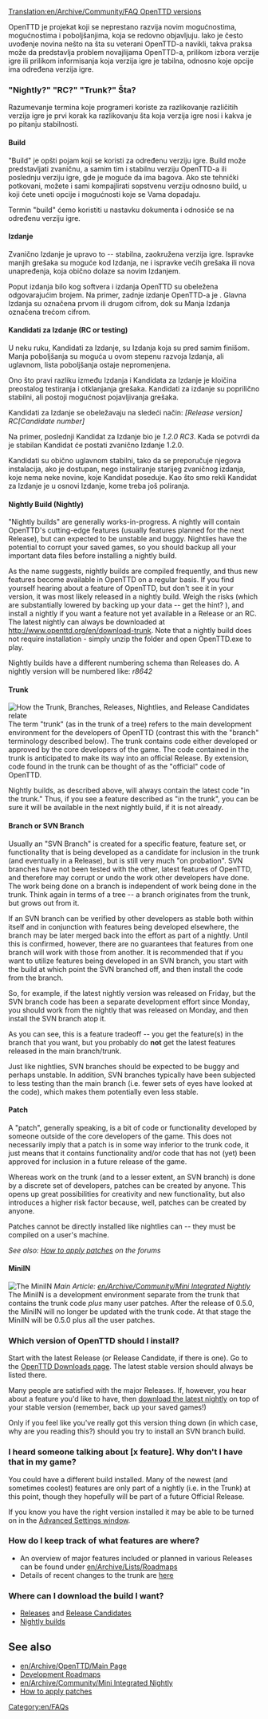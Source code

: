 [[Translation:en/Archive/Community/FAQ OpenTTD versions]]



OpenTTD je projekat koji se neprestano razvija novim mogućnostima, mogućnostima i poboljšanjima, koja se redovno objavljuju. Iako je često uvođenje novina nešto na šta su veterani OpenTTD-a navikli, takva praksa može da predstavlja problem novajlijama OpenTTD-a, prilikom izbora verzije igre ili prilikom informisanja koja verzija igre je tabilna, odnosno koje opcije ima određena verzija igre.

=== "Nightly?"  "RC?"  "Trunk?"  Šta?===
Razumevanje termina koje programeri koriste za razlikovanje različitih verzija igre je prvi korak ka razlikovanju šta koja verzija igre nosi i kakva je po pitanju stabilnosti.

====Build====
"Build" je opšti pojam koji se koristi za određenu verziju igre. Build može predstavljati zvaničnu, a samim tim i stabilnu verziju OpenTTD-a ili poslednju verziju igre, gde je moguće da ima bagova. Ako ste tehnički potkovani, možete i sami kompajlirati sopstvenu verziju odnosno build, u koji ćete uneti opcije i mogućnosti koje se Vama dopadaju.

Termin "build" ćemo koristiti u nastavku dokumenta i odnosiće se na određenu verziju igre.

====Izdanje====
Zvanično Izdanje je upravo to -- stabilna, zaokružena verzija igre. Ispravke manjih grešaka su moguće kod Izdanja, ne i ispravke većih grešaka ili nova unapređenja, koja obično dolaze sa novim Izdanjem.  

Poput izdanja bilo kog softvera i izdanja OpenTTD su obeležena odgovarajućim brojem.  Na primer, zadnje izdanje OpenTTD-a je {{en/Version}}. Glavna Izdanja su označena prvom ili drugom cifrom, dok su Manja Izdanja označena trećom cifrom.

====Kandidati za Izdanje (RC or testing)====
U neku ruku, Kandidati za Izdanje, su Izdanja koja su pred samim finišom. Manja poboljšanja su moguća u ovom stepenu razvoja Izdanja, ali uglavnom, lista poboljšanja ostaje nepromenjena. 

Ono što pravi razliku između Izdanja i Kandidata za Izdanje je  kloičina preostalog testiranja i otklanjanja grešaka. Kandidati za izdanje su poprilično stabilni, ali postoji mogućnost pojavljivanja grešaka.

Kandidati za Izdanje se obeležavaju na sledeći način: 
''[Release version] RC[Candidate number]''

Na primer, poslednji Kandidat za Izdanje bio je ''1.2.0 RC3''. Kada se potvrdi da je stabilan Kandidat će postati zvanično Izdanje  1.2.0.

Kandidati su obično uglavnom stabilni, tako da se preporučuje njegova instalacija, ako je dostupan, nego instaliranje starijeg zvaničnog izdanja, koje nema neke novine, koje Kandidat poseduje. Kao što smo rekli Kandidat za Izdanje je u osnovi Izdanje, kome treba još poliranja.

====Nightly Build (Nightly)====
"Nightly builds" are generally works-in-progress.  A nightly will contain OpenTTD's cutting-edge features (usually features planned for the next Release), but can expected to be unstable and buggy.  Nightlies have the potential to corrupt your saved games, so you should backup all your important data files before installing a nightly build.

As the name suggests, nightly builds are compiled frequently, and thus new features become available in OpenTTD on a regular basis.  If you find yourself hearing about a feature of OpenTTD, but don't see it in your version, it was most likely released in a nightly build.  Weigh the risks (which are substantially lowered by backing up your data -- get the hint?  {{en/Emoticon|:)}}), and install a nightly if you want a feature not yet available in a Release or an RC. The latest nightly can always be downloaded at http://www.openttd.org/en/download-trunk. Note that a nightly build does not require installation - simply unzip the folder and open OpenTTD.exe to play.


Nightly builds have a different numbering schema than Releases do.  A nightly version will be numbered like:
''r8642''

====Trunk====
[[File:en/Archive/Community/Version Illustration.gif|frame|right|How the Trunk, Branches, Releases, Nightlies, and Release Candidates relate]]
The term "trunk" (as in the trunk of a tree) refers to the main development environment for the developers of OpenTTD (contrast this with the "branch" terminology described below).  The trunk contains code either developed  or approved by the core developers of the game.  The code contained in the trunk is anticipated to make its way into an official Release.  By extension, code found in the trunk can be thought of as the "official" code of OpenTTD.

Nightly builds, as described above, will always contain the latest code "in the trunk."  Thus, if you see a feature described as "in the trunk", you can be sure it will be available in the next nightly build, if it is not already.

====Branch or SVN Branch====
Usually an "SVN Branch" is created for a specific feature, feature set, or functionality that is being developed as a candidate for inclusion in the trunk (and eventually in a Release), but is still very much "on probation".  SVN branches have not been tested with the other, latest features of OpenTTD, and therefore may corrupt or undo the work other developers have done.  The work being done on a branch is independent of work being done in the trunk. Think again in terms of a tree -- a branch originates from the trunk, but grows out from it.

If an SVN branch can be verified by other developers as stable both within itself and in conjunction with features being developed elsewhere, the branch may be later merged back into the effort as part of a nightly.  Until this is confirmed, however, there are no guarantees that features from one branch will work with those from another.  It is recommended that if you want to utilize features being developed in an SVN branch, you start with the build at which point the SVN branched off, and then install the code from the branch.

So, for example, if the latest nightly version was released on Friday, but the SVN branch code has been a separate development effort since Monday, you should work from the nightly that was released on Monday, and then install the SVN branch atop it.

As you can see, this is a feature tradeoff -- you get the feature(s) in the branch that you want, but you probably do '''not''' get the latest features released in the main branch/trunk.

Just like nightlies, SVN branches should be expected to be buggy and perhaps unstable.  In addition, SVN branches typically have been subjected to less testing than the main branch (i.e. fewer sets of eyes have looked at the code), which makes them potentially even less stable.

====Patch====
A "patch", generally speaking, is a bit of code or functionality developed by someone outside of the core developers of the game.  This does not necessarily imply that a patch is in some way inferior to the trunk code, it just means that it contains functionality and/or code that has not (yet) been approved for inclusion in a future release of the game.

Whereas work on the trunk (and to a lesser extent, an SVN branch) is done by a discrete set of developers, patches can be created by anyone.  This opens up great possibilities for creativity and new functionality, but also introduces a higher risk factor because, well, patches can be created by anyone.

Patches cannot be directly installed like nightlies can -- they must be compiled on a user's machine.

''See also: [http://www.tt-forums.net/viewtopic.php?t=21678 How to apply patches] on the forums''

====MiniIN====
{{en/Feature period|Old|0.5}}
[[File:en/Archive/Community/MiniIN Illustration.gif|frame|right|The MiniIN]]
''Main Article: [[en/Archive/Community/Mini Integrated Nightly]]''<br>

The MiniIN is a development environment separate from the trunk that contains the trunk code ''plus'' many user patches.  After the release of 0.5.0, the MiniIN will no longer be updated with the trunk code. At that stage the MiniIN will be 0.5.0 plus all the user patches.

===Which version of OpenTTD should I install?===
Start with the latest Release (or Release Candidate, if there is one).  Go to the [http://www.openttd.org/download-stable OpenTTD Downloads page].  The latest stable version should always be listed there.

Many people are satisfied with the major Releases.  If, however, you hear about a feature you'd like to have, then [http://nightly.openttd.org/ download the latest nightly] on top of your stable version (remember, back up your saved games!)

Only if you feel like you've really got this version thing down (in which case, why are you reading this?) should you try to install an SVN branch build.

===I heard someone talking about [x feature].  Why don't I have that in my game?===
You could have a different build installed.  Many of the newest (and sometimes coolest) features are only part of a nightly (i.e. in the Trunk) at this point, though they hopefully will be part of a future Official Release.

If you know you have the right version installed it may be able to be turned on in the [[en/Archive/Manual/Settings/Advanced Settings|Advanced Settings window]].

===How do I keep track of what features are where?===
* An overview of major features included or planned in various Releases can be found under [[en/Archive/Lists/Roadmap]]s
* Details of recent changes to the trunk are [http://vcs.openttd.org/svn/log/trunk here]

===Where can I download the build I want?===
* [http://www.openttd.org/download-stable Releases] and [http://www.openttd.org/download-testing Release Candidates]
* [http://www.openttd.org/download-trunk Nightly builds]

==See also==
* [[en/Archive/OpenTTD/Main Page]]
* [[en/Archive/Lists/Roadmap|Development Roadmaps]]
* [[en/Archive/Community/Mini Integrated Nightly]]
* [http://www.tt-forums.net/viewtopic.php?t=21678 How to apply patches]

[[Category:en/FAQs]]